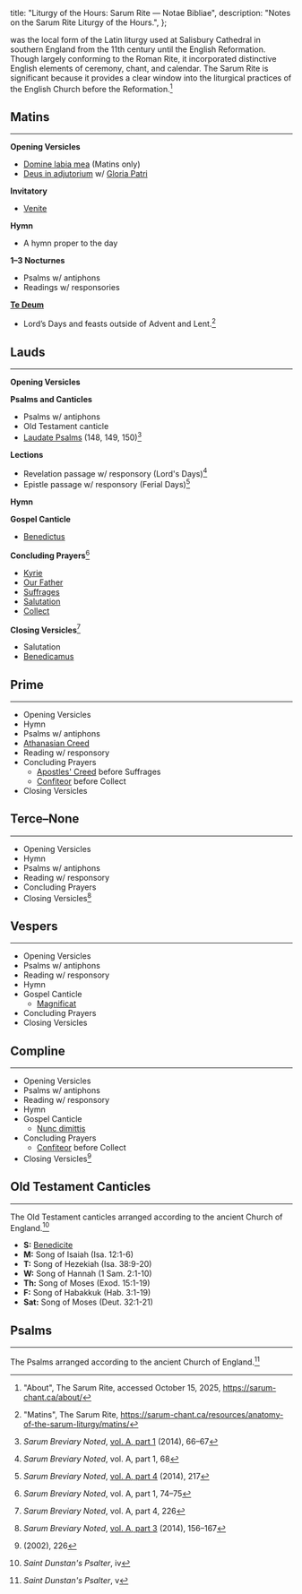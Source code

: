 
  title: "Liturgy of the Hours: Sarum Rite — Notae Bibliae",
  description: "Notes on the Sarum Rite Liturgy of the Hours.",
};

<Initial text="Liturgy of the Hours: Sarum Rite" />

<Definition lang="english" anchor="sarum" text="The Sarum Rite" /> was the local form of the Latin liturgy used at Salisbury Cathedral in southern England from the 11th century until the English Reformation. Though largely conforming to the Roman Rite, it incorporated distinctive English elements of ceremony, chant, and calendar. The Sarum Rite is significant because it provides a clear window into the liturgical practices of the English Church before the Reformation.[^1]

## Matins

---

**Opening Versicles**
- [Domine labia mea](/liturgy/music/chants/domine-labia-mea) (Matins only)
- [Deus in adjutorium](/liturgy/music/chants/deus-in-adjutorium) w/ [Gloria Patri](/liturgy/music/chants/gloria-patri)

**Invitatory**
- [Venite](/liturgy/music/chants/venite)

**Hymn**
  - A hymn proper to the day

**1–3 Nocturnes**
  - Psalms w/ antiphons
  - Readings w/ responsories

[**Te Deum**](/liturgy/music/chants/te-deum)
  - Lord’s Days and feasts outside of Advent and Lent.[^2]

## Lauds

---

**Opening Versicles**

**Psalms and Canticles**
- Psalms w/ antiphons
- Old Testament canticle
- [Laudate Psalms](/glossary/liturgical-terms#laudate-psalms) (148, 149, 150)[^3]

**Lections**
- Revelation passage w/ responsory (Lord's Days)[^4]
- Epistle passage w/ responsory (Ferial Days)[^5]

**Hymn**

**Gospel Canticle**
- [Benedictus](/liturgy/music/chants/benedictus)

**Concluding Prayers**[^6]
- [Kyrie](/liturgy/music/chants/kyrie)
- [Our Father](/liturgy/prayers/our-father)
- [Suffrages](/glossary/liturgical-terms#suffrages)
- [Salutation](/glossary/liturgical-terms#salutation)
- [Collect](/glossary/liturgical-terms#collect)

**Closing Versicles**[^7]
- Salutation
- [Benedicamus](/liturgy/music/chants/benedicamus)

## Prime

---

- Opening Versicles
- Hymn
- Psalms w/ antiphons
- [Athanasian Creed](/liturgy/creeds/athanasian-creed)
- Reading w/ responsory
- Concluding Prayers
  - [Apostles' Creed](/liturgy/creeds/apostles-creed) before Suffrages
  - [Confiteor](/glossary/liturgical-terms#confiteor) before Collect
- Closing Versicles

## Terce–None

---

- Opening Versicles
- Hymn
- Psalms w/ antiphons
- Reading w/ responsory
- Concluding Prayers
- Closing Versicles[^8]

## Vespers

---

- Opening Versicles
- Psalms w/ antiphons
- Reading w/ responsory
- Hymn
- Gospel Canticle
  - [Magnificat](/liturgy/music/chants/magnificat)
- Concluding Prayers
- Closing Versicles

## Compline

---

- Opening Versicles
- Psalms w/ antiphons
- Reading w/ responsory
- Hymn
- Gospel Canticle
  - [Nunc dimittis](/liturgy/music/chants/nunc-dimittis)
- Concluding Prayers
  - [Confiteor](/glossary/liturgical-terms#confiteor) before Collect
- Closing Versicles[^9]

## Old Testament Canticles

---

The Old Testament canticles arranged according to the ancient Church of England.[^10]

- **S:** [Benedicite](/liturgy/music/chants/benedicite)
- **M:** Song of Isaiah (Isa. 12:1-6)
- **T:** Song of Hezekiah (Isa. 38:9-20)
- **W:** Song of Hannah (1 Sam. 2:1-10)
- **Th:** Song of Moses (Exod. 15:1-19)
- **F:** Song of Habakkuk (Hab. 3:1-19)
- **Sat:** Song of Moses (Deut. 32:1-21)

## Psalms

---

The Psalms arranged according to the ancient Church of England.[^11]

<PsalmTable />

[^1]: "About", The Sarum Rite, accessed October 15, 2025, https://sarum-chant.ca/about/
[^2]: "Matins", The Sarum Rite, https://sarum-chant.ca/resources/anatomy-of-the-sarum-liturgy/matins/
[^3]: *Sarum Breviary Noted*, [vol. A, part 1](https://macsphere.mcmaster.ca/bitstream/11375/16150/28/ESA-01%20Psalter%20Sunday%20Matins%20Lauds.pdf) (2014), 66–67
[^4]: *Sarum Breviary Noted*, vol. A, part 1, 68
[^5]: *Sarum Breviary Noted*, [vol. A, part 4](https://macsphere.mcmaster.ca/bitstream/11375/16150/29/ESA-04%20Psalter%20Monday.pdf) (2014), 217
[^6]: *Sarum Breviary Noted*, vol. A, part 1, 74–75
[^7]: *Sarum Breviary Noted*, vol. A, part 4, 226
[^8]: *Sarum Breviary Noted*, [vol. A, part 3](https://macsphere.mcmaster.ca/bitstream/11375/16150/16/ESA-03%20Psalter%20Terce%20Sext%20None.pdf) (2014), 156–167
[^9]: *<Definition lang="english" anchor="saint-dunstans-psalter" text="Saint Dunstan's Plainsong Psalter" />* (2002), 226
[^10]: *Saint Dunstan's Psalter*, iv
[^11]: *Saint Dunstan's Psalter*, v
